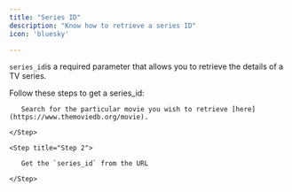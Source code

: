 ```yaml
---
title: "Series ID"
description: "Know how to retrieve a series ID"
icon: 'bluesky'

---
```


`series_id`is a required parameter that allows you to retrieve the details of a TV series.

Follow these steps to get a series_id:

<Steps>

   <Step title = "Step 1">

       Search for the particular movie you wish to retrieve [here](https://www.themoviedb.org/movie).

    </Step>

    <Step title="Step 2">

       Get the `series_id` from the URL

    </Step>

</Steps>